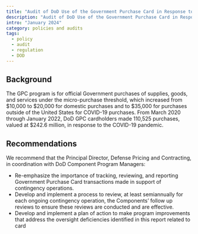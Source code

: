 ```yaml
---
title: "Audit of DoD Use of the Government Purchase Card in Response to the Coronavirus Disease–2019 Pandemic"
description: "Audit of DoD Use of the Government Purchase Card in Response to the Coronavirus Disease–2019 Pandemic."
intro: "January 2024"
category: policies and audits
tags:
  - policy
  - audit
  - regulation
  - DOD
---
```



<LinkButton link="https://media.defense.gov/2024/Jan/18/2003378248/-1/-1/1/DODIG-2024-045%20SECURE.PDF" text="View full audit [PDF, 62 pages]" />

## Background

The GPC program is for official Government purchases of supplies, goods, and services under the micro-purchase threshold, which increased from $10,000 to $20,000 for domestic purchases and to $35,000 for purchases outside of the United States for COVID-19 purchases. From March 2020 through January 2022, DoD GPC cardholders made 110,525 purchases, valued at $242.6 million, in response to the COVID-19 pandemic.

## Recommendations

We recommend that the Principal Director, Defense Pricing
and Contracting, in coordination with DoD Component
Program Managers:
- Re-emphasize the importance of tracking, reviewing, and reporting Government Purchase Card transactions made in support of contingency operations.
- Develop and implement a process to review, at least semiannually for each ongoing contingency operation, the Components’ follow up reviews to ensure these reviews are conducted and are effective.
- Develop and implement a plan of action to make program improvements that address the oversight deficiencies identified in this report related to card
